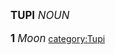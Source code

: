 <big>'''TUPI'''</big><big>  ''NOUN''</big><br><br>
<big>'''1'''</big>
<big> ''Moon''</big>
[[category:Tupi]]